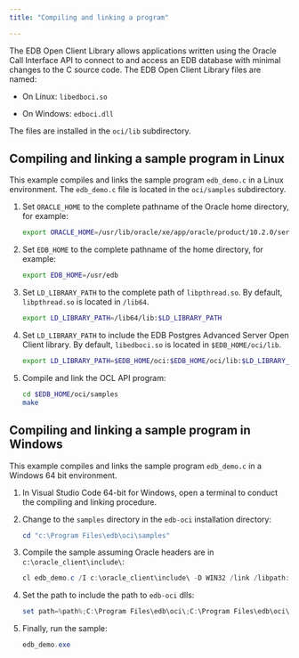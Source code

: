 ```yaml
---
title: "Compiling and linking a program"

---
```


<div id="compiling_and_linking_a_program" class="registered_link"></div>

The EDB Open Client Library allows applications written using the Oracle Call Interface API to connect to and access an EDB database with minimal changes to the C source code. The EDB Open Client Library files are named:

- On Linux: `libedboci.so`

- On Windows: `edboci.dll`

The files are installed in the `oci/lib` subdirectory.

## Compiling and linking a sample program in Linux

This example compiles and links the sample program `edb_demo.c` in a Linux environment. 
The `edb_demo.c` file is located in the `oci/samples` subdirectory.

1.  Set `ORACLE_HOME` to the complete pathname of the Oracle home directory, for example:

    ```bash
    export ORACLE_HOME=/usr/lib/oracle/xe/app/oracle/product/10.2.0/server
    ```

1.  Set `EDB_HOME` to the complete pathname of the home directory, for example:

    ```bash
    export EDB_HOME=/usr/edb
    ```

1.  Set `LD_LIBRARY_PATH` to the complete path of `libpthread.so`. By default, `libpthread.so` is located in `/lib64`.

    ```bash
    export LD_LIBRARY_PATH=/lib64/lib:$LD_LIBRARY_PATH
    ```

1.  Set `LD_LIBRARY_PATH` to include the EDB Postgres Advanced Server Open Client library. By default, `libedboci.so` is located in `$EDB_HOME/oci/lib`.

    ```bash
    export LD_LIBRARY_PATH=$EDB_HOME/oci:$EDB_HOME/oci/lib:$LD_LIBRARY_PATH
    ```

1.  Compile and link the OCL API program:

    ```bash
    cd $EDB_HOME/oci/samples
    make
    ```

## Compiling and linking a sample program in Windows

This example compiles and links the sample program `edb_demo.c` in a Windows 64 bit environment.

1. In Visual Studio Code 64-bit for Windows, open a terminal to conduct the compiling and linking procedure.

1. Change to the `samples` directory in the `edb-oci` installation directory:

   ```powershell
   cd "c:\Program Files\edb\oci\samples"
   ```

1. Compile the sample assuming Oracle headers are in `c:\oracle_client\include\`:

   ```powershell
   cl edb_demo.c /I c:\oracle_client\include\ -D WIN32 /link /libpath:"c:\Program Files\edb\oci\lib\" edboci.lib
   ```

1. Set the path to include the path to `edb-oci` dlls:

   ```powershell
   set path=%path%;C:\Program Files\edb\oci\;C:\Program Files\edb\oci\lib
   ```

1. Finally, run the sample:

   ```powershell
   edb_demo.exe
   ```

